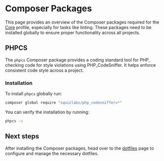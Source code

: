 
# Composer Packages

This page provides an overview of the Composer packages required for the [Core](/setup/core-profile) profile, especially for tasks like linting. These packages need to be installed globally to ensure proper functionality across all projects.

## PHPCS

The `phpcs` Composer package provides a coding standard tool for PHP, checking code for style violations using PHP_CodeSniffer. It helps enforce consistent code style across a project.

### Installation

To install `phpcs` globally run:

```sh
composer global require "squizlabs/php_codesniffer=*"
```

You can verify the installation by running:

```sh
phpcs -v
```

## Next steps

After installing the Composer packages, head over to the [dotfiles](/setup/dotfiles) page to configure and manage the necessary dotfiles.
